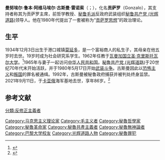{{Infobox Politician
|name          = 阿维马埃尔·古斯曼
|native_name   = Abimael Guzmán
|image         =Abimael Guzmán Sendero Luminoso.jpg
|caption       = 
|office        = [[秘鲁共产党_(光辉道路)|秘鲁共产党]]主席
|term_start    = 1960年代
|term_end      = 1992年9月12日
|predecessor   =
|successor     = {{tsl|en|Óscar Ramírez (terrorist)|奥斯卡·拉米雷斯 (光辉道路)|奥斯卡·拉米雷斯}}
|birth_name=Manuel Rubén Abimael Guzmán Reynoso
|birth_date    = {{birth date|df=yes|1934|12|3}}
|birth_place   = {{PER}}[[莫延多|莫延多]]
|death_date    = {{death date and age|df=yes|2021|9|11|1934|12|3}}
|death_place   = {{PER}}[[卡亚俄|卡亚俄]]
|party         = [[秘鲁共产党_(光辉道路)|秘鲁共产党 (光辉道路)]]
|其他政党=[[秘鲁共产党|秘鲁共产党]]<br>[[秘鲁共产党－红旗|秘鲁共产党－红旗]]
|relations     =
|spouse        = {{tsl|en|Augusta la Torre||Augusta la Torre}}（1964年－1988年）
{{tsl|en|Elena Iparraguirre||Elena Iparraguirre}}（1989年－2021年）
|children      =
|residence     = 卡亚俄海军基地
|occupation    = 
|religion      = 
|website       =
|footnotes     =
}}
'''曼努埃尔·鲁本·阿维马埃尔·古斯曼·雷诺索'''（{{lang-es|Manuel Rubén Abimael Guzmán Reynoso}}；{{bd|1934年|12月3日|2021年|9月11日|catIdx=Guzmán}}），化名'''贡萨罗'''（Gonzalo），其支持者称其为贡萨罗主席，前哲学教授、[[秘鲁|秘鲁]][[毛派|毛派]]反政府武装组织[[秘鲁共产党_(光辉道路)|秘鲁共产党 (光辉道路)]]领导人。他在1980年代提出了一套被称为“[[贡萨罗思想|贡萨罗思想]]”的政治理论。

== 生平 ==
1934年12月3日出生于港口城镇[[莫延多|莫延多]]，是一个富裕商人的私生子，其母亲在他五岁时去世。19岁时成为{{le|圣奥古斯丁国立大学|National University of Saint Augustine}}社会研究系学生。1962年任教于[[瓦曼加国立圣·克里斯托瓦尔大学|瓦曼加国立圣·克里斯托瓦尔大学]]。<ref>{{Cite book|url=https://books.google.com/books?id=I_jh4VBi_HYC&pg=PA520&lpg=PA520&dq=Berenice+Reynoso+Guzman&source=bl&ots=Xb5lSyUGJd&sig=kZ3AjoyfjEfygFdh9X8UJ8mPhtw&hl=en&sa=X&ved=2ahUKEwjHrqiq3IHeAhUR1xoKHWJfDwsQ6AEwFHoECAQQAQ#v=onepage&q=Berenice%20Reynoso%20Guzman&f=false|title=The SAGE Encyclopedia of Terrorism, Second Edition|last=Martin|first=Gus|date=2011-06-15|publisher=SAGE|isbn=9781412980166|language=en|access-date=2018-12-10|archive-date=2019-07-13|archive-url=https://web.archive.org/web/20190713160359/https://books.google.com/books?id=I_jh4VBi_HYC&pg=PA520&lpg=PA520&dq=Berenice+Reynoso+Guzman&source=bl&ots=Xb5lSyUGJd&sig=kZ3AjoyfjEfygFdh9X8UJ8mPhtw&hl=en&sa=X&ved=2ahUKEwjHrqiq3IHeAhUR1xoKHWJfDwsQ6AEwFHoECAQQAQ#v=onepage&q=Berenice%20Reynoso%20Guzman&f=false|dead-url=no}}</ref>1965年与妻子一起访问[[中华人民共和国|中华人民共和国]]。[[秘鲁共产党_(光辉道路)|秘鲁共产党 (光辉道路)]]于20世纪70年代末开始活跃，并于1980年5月17日开始[[秘鲁内部冲突|武装斗争]]。古斯曼因此以[[恐怖主义|恐怖主义]]和[[叛国|叛国]]的罪名被通缉。1992年，古斯曼被秘鲁政府捕获并被判处终身监禁。2021年9月11日，于[[卡亚俄|卡亚俄]]海军基地去世，享年86岁。<ref>{{Cite web|last=Arango|first=Melissa Barrenechea|date=2021-09-11|title=Murió Abimael Guzmán, cabecilla del grupo terrorista Sendero Luminoso|url=https://rpp.pe/politica/actualidad/murio-abimael-guzman-cabecilla-del-grupo-terrorista-sendero-luminoso-noticia-1348681|access-date=2021-09-11|website=RPP|language=es}}</ref>

== 参考文献 ==
{{reflist}}

{{Maoism}}
{{Authority control}}
{{DEFAULTSORT: Guzmán, Abimael}}

[[分類:反修正主義者|分類:反修正主義者]]
[[Category:马克思主义理论家|Category:马克思主义理论家]]
[[Category:毛主义者|Category:毛主义者]]
[[Category:秘魯哲學家|Category:秘魯哲學家]]
[[Category:秘魯革命家|Category:秘魯革命家]]
[[Category:秘魯共產主義者|Category:秘魯共產主義者]]
[[Category:秘魯無神論者|Category:秘魯無神論者]]
[[Category:巴黎大学校友|Category:巴黎大学校友]]
[[Category:光辉道路人物|Category:光辉道路人物]]
[[Category:秘魯罪犯|Category:秘魯罪犯]]